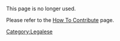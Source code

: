 This page is no longer used.

Please refer to the [[How To Contribute]] page.

[[Category:Legalese]]